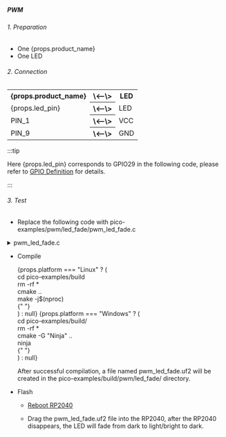 ##### PWM

###### 1. Preparation

- One {props.product_name}
- One LED

###### 2. Connection

<table>
    <tr>
        <th>{props.product_name}</th>
        <th>\<--\></th>
        <th>LED</th>
    </tr>
    <tr>
        <td>{props.led_pin}</td>
        <th>\<--\></th>
        <td>LED</td>
    </tr>
    <tr>
        <td>PIN_1</td>
        <th>\<--\></th>
        <td>VCC</td>
    </tr>
    <tr>
        <td>PIN_9</td>
        <th>\<--\></th>
        <td>GND</td>
    </tr>
</table>

:::tip

Here {props.led_pin} corresponds to GPIO29 in the following code, please refer to <a href={props.gpio_definition}>GPIO Definition</a> for details.

:::

###### 3. Test

- Replace the following code with pico-examples/pwm/led_fade/pwm_led_fade.c

<details>

<summary>pwm_led_fade.c</summary>{" "}

```c

    #include "pico/stdlib.h"
    #include <stdio.h>
    #include "pico/time.h"
    #include "hardware/irq.h"
    #include "hardware/pwm.h"

    #define PWD_FADE_LED_PIN 29

    void on_pwm_wrap() {
        static int fade = 0;
        static bool going_up = true;

        pwm_clear_irq(pwm_gpio_to_slice_num(PWD_FADE_LED_PIN));

        if (going_up) {
            ++fade;
            if (fade > 255) {
                fade = 255;
                going_up = false;
            }
        } else {
            --fade;
            if (fade < 0) {
                fade = 0;
                going_up = true;
            }
        }

        pwm_set_gpio_level(PWD_FADE_LED_PIN, fade * fade);
    }

    int main() {

        gpio_set_function(PWD_FADE_LED_PIN, GPIO_FUNC_PWM);

        uint slice_num = pwm_gpio_to_slice_num(PWD_FADE_LED_PIN);

        pwm_clear_irq(slice_num);
        pwm_set_irq_enabled(slice_num, true);
        irq_set_exclusive_handler(PWM_IRQ_WRAP, on_pwm_wrap);
        irq_set_enabled(PWM_IRQ_WRAP, true);

        pwm_config config = pwm_get_default_config();
        pwm_config_set_clkdiv(&config, 4.f);
        pwm_init(slice_num, &config, true);

        while (1)
            tight_loop_contents();
    }

```

</details>

- Compile

  <div>
    {props.platform === "Linux" ? (
      <div>
        <PreView>
          cd pico-examples/build
          <br />
          rm -rf *<br />
          cmake ..
          <br />
          make -j$(nproc)
          <br />
        </PreView>{" "}
      </div>
    ) : null}
    {props.platform === "Windows" ? (
      <div>
        <PreView>
          cd pico-examples/build/
          <br />
          rm -rf *<br />
          cmake -G "Ninja" ..
          <br />
          ninja
          <br />
        </PreView>{" "}
      </div>
    ) : null}
  </div>

  After successful compilation, a file named pwm_led_fade.uf2 will be created in the pico-examples/build/pwm/led_fade/ directory.

- Flash

  - <a href={props.flash_url}>Reboot RP2040</a>

  - Drag the pwm_led_fade.uf2 file into the RP2040, after the RP2040 disappears, the LED will fade from dark to light/bright to dark.
